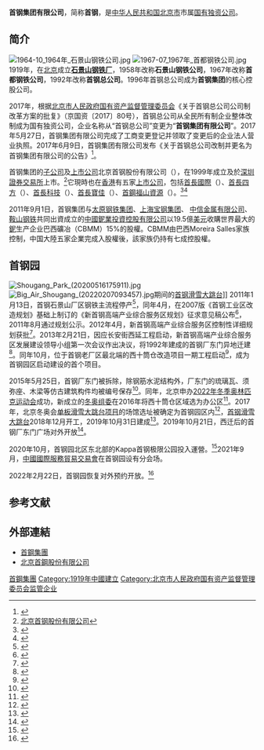 {{Otheruses|subject=中國鋼鐵生產商|other=冠名為北京首钢的籃球俱樂部|北京鴨籃球俱樂部}}
{{Infobox company
|name = 首钢集团有限公司
|name_en = Shougang Group
|logo = shougang.gif
|image = Replica of Shougang East Gate (20210105154024).jpg
|image_caption = 异地迁建的首钢厂东门
|company_type = 国有独资公司
|local_code_name = CN
|local_code = 911100001011200015
|foundation = 1919年
|location = {{CHN}}[[北京|北京]]
|industry = [[鋼鐵|鋼鐵]]
|chairman = [[靳伟|靳伟]]（兼[[党委書記|党委書記]]）
|sales = 
|profit = 
|asset = 
|market_value =
|num_employees =
|revenue = 
|products = 
|parent= [[北京市人民政府国有资产监督管理委员会|北京市人民政府国有资产监督管理委员会]]
|owner= [[北京市人民政府|北京市人民政府]]
|subsid = [[首钢股份|首钢股份]]
|homepage = [https://web.archive.org/web/20081216084357/http://www.shougang.com.cn/ 首钢集团]
}}

'''首钢集团有限公司'''，简称'''首钢'''，是[[中华人民共和国|中华人民共和国]][[北京市|北京市]]市属[[国有独资公司|国有独资公司]]。

==简介==
[[File:1964-10_1964年_石景山钢铁公司.jpg|thumb]]
[[File:1967-07_1967年_首都钢铁公司.jpg|thumb]]
1919年，在[[北京|北京]]成立'''[[龙烟铁矿公司石景山炼厂|石景山钢铁厂]]'''，1958年改称'''石景山钢铁公司'''，1967年改称'''首都钢铁公司'''，1992年改称'''首钢总公司'''。1996年首钢总公司成为'''首钢集团'''的核心控股公司。

2017年，根据[[北京市人民政府国有资产监督管理委员会|北京市人民政府国有资产监督管理委员会]]《关于首钢总公司公司制改革方案的批复》（京国资〔2017〕80号），首钢总公司从全民所有制企业整体改制成为国有独资公司，企业名称从“首钢总公司”变更为“'''首钢集团有限公司'''”。2017年5月27日，首钢集团有限公司完成了工商变更登记并领取了变更后的企业法人营业执照。2017年6月9日，首钢集团有限公司发布《关于首钢总公司改制并更名为首钢集团有限公司的公告》<ref>{{Cite web  |url =http://www.thepaper.cn/newsDetail_forward_1704767  |title =首钢总公司改制国有独资，更名为“首钢集团有限公司”  |author =  |date =2017-06-09  |publisher =澎湃新闻  |language =  |accessdate =  |quote =  |archive-date =2017-09-14  |archive-url =https://web.archive.org/web/20170914184031/http://www.thepaper.cn/newsDetail_forward_1704767  |dead-url =no  }}</ref>。

首钢集团的[[子公司|子公司]]及[[上市公司|上市公司]]北京首钢股份有限公司（{{szse|000959|nocat}}），在1999年成立及於[[深圳證券交易所|深圳證券交易所]]上市。<ref>[http://www.gupiaoww.com/shangshigongsi/shouganggufen221502.html 北京首钢股份有限公司]{{dead link|date=2018年2月 |bot=InternetArchiveBot |fix-attempted=yes }}</ref>它現時也在[[香港|香港]]有五家[[上市公司|上市公司]]，包括[[首長國際|首長國際]]（{{hkex2|697}}）、[[首長四方|首長四方]]（{{hkex2|730}}）、[[首長科技|首長科技]]（{{hkex2|521}}）、[[首長寶佳|首長寶佳]]（{{hkex2|103}}）、[[首鋼福山資源|首鋼福山資源]]（{{hkex2|639}}）。<ref>{{Cite web |url=http://www.zs.com.cn/abroad/index.htm |title=首钢控股（香港）有限公司 |access-date=2008-12-02 |archive-date=2008-04-10 |archive-url=https://web.archive.org/web/20080410052845/http://www.zs.com.cn/abroad/index.htm |dead-url=no }}</ref><ref>{{Cite web |url=http://www.mpfinance.com/htm/Finance/20070827/Special/ma_maa3.htm |title=首長系母公司重視 短炒首科 |accessdate=2008-12-02 |archive-date=2008-10-23 |archive-url=https://web.archive.org/web/20081023234636/http://www.mpfinance.com/htm/Finance/20070827/Special/ma_maa3.htm |dead-url=no }}</ref>

2011年9月1日，首钢集团与[[太原钢铁|太原钢铁集团]]、[[上海宝钢集团|上海宝钢集团]]、 [[中国中信集团|中信金属有限公司]]、 [[鞍山钢铁|鞍山钢铁]]共同出資成立的[[中國鈮業投資控股有限公司|中國鈮業投資控股有限公司]]以19.5億[[美元|美元]]收購世界最大的[[鈮|鈮]]生产企业巴西礦冶（CBMM）15%的股權。CBMM由巴西Moreira Salles家族控制，中国大陸五家企業完成入股權後，該家族仍持有七成控股權。

== 首钢园 ==
[[File:Shougang_Park_(20200516175911).jpg|thumb]]
[[File:Big_Air_Shougang_(20220207093457).jpg|thumb]]期间的[[首钢滑雪大跳台|首钢滑雪大跳台]]]]
2011年1月13日，首钢石景山厂区钢铁主流程停产<ref>{{cite news|url=https://www.chinanews.com/cj/2011/01-13/2786316.shtml|title=91年北京首钢老厂区停产 张德江：应做新起点|publisher=[[中国新闻社|中国新闻社]]|date=2011-01-13|accessdate=2021-01-05|archive-date=2021-07-23|archive-url=https://web.archive.org/web/20210723141745/https://www.chinanews.com/cj/2011/01-13/2786316.shtml|dead-url=no}}</ref>，同年4月，在2007版《首钢工业区改造规划》基础上制订的《新首钢高端产业综合服务区规划》征求意见稿公布<ref>{{cite news|url=https://www.chinanews.com/cj/2011/04-19/2983364.shtml|title=北京新首钢规划取消行政中心区|work=[[北京日报|北京日报]]|date=2011-04-19|accessdate=2021-01-05}}</ref>，2011年8月通过规划公示。2012年4月，新首钢高端产业综合服务区控制性详细规划获批<ref>{{cite news|url=http://www.gov.cn/gzdt/2012-05/20/content_2141257.htm|title=新首钢高端产业综合服务区控制性详细规划出台|work=[[北京日报|北京日报]]|date=2012-05-20|accessdate=2021-01-05|archive-date=2015-09-04|archive-url=https://web.archive.org/web/20150904083450/http://www.gov.cn/gzdt/2012-05/20/content_2141257.htm|dead-url=no}}</ref>。2013年2月21日，因应长安街西延工程启动，新首钢高端产业综合服务区发展建设领导小组第一次会议作出决议，将1992年建成的首钢厂东门异地迁建<ref>{{cite news|url=http://www.chinanews.com/cj/2015/05-23/7296076.shtml|title=23岁首钢东门下周一开拆 将为长安街西延让路|work=[[北京青年报|北京青年报]]|date=2015-05-23|accessdate=2021-01-05|archive-date=2018-12-05|archive-url=https://web.archive.org/web/20181205225710/http://www.chinanews.com/cj/2015/05-23/7296076.shtml|dead-url=no}}</ref>。同年10月，位于首钢老厂区最北端的西十筒仓改造项目一期工程启动<ref>{{cite news|url=http://www.gov.cn/xinwen/2014-04/06/content_2653981.htm|title=十里钢城原址将崛起新首钢高端产业综合服务区|work=[[经济日报_(中国大陆)|经济日报]]|date=2014-04-06|accessdate=2021-01-05|archive-date=2021-07-23|archive-url=https://web.archive.org/web/20210723141742/https://www.gov.cn/alexametrics/atrk.js|dead-url=no}}</ref>，成为首钢园区启动建设的首个项目。

2015年5月25日，首钢厂东门被拆除，除钢筋水泥结构外，厂东门的琉璃瓦、须弥座、木梁等仿古建筑构件均被编号保存<ref>{{cite news|url=http://www.chinanews.com/cul/2015/05-26/7300806.shtml|title=首钢老厂门为何要保存？|work=[[人民日报|人民日报]]|date=2015-05-26|accessdate=2021-01-05|archive-date=2015-08-05|archive-url=https://web.archive.org/web/20150805214121/http://www.chinanews.com/cul/2015/05-26/7300806.shtml|dead-url=no}}</ref>。同年，北京申办[[2022年冬季奥林匹克运动会|2022年冬季奥林匹克运动会]]成功，新成立的[[北京2022年冬奥会和冬残奥会组织委员会|冬奥组委]]在2016年将西十筒仓区域选为办公区<ref>{{cite news|url=https://www.chinanews.com/gn/2016/02-19/7764859.shtml|title=首钢筒仓区改造为冬奥组委办公区 体现节俭办奥|work=[[北京晚报|北京晚报]]|date=2016-02-19|accessdate=2021-01-05|archive-date=2016-02-22|archive-url=https://web.archive.org/web/20160222094106/http://www.chinanews.com/gn/2016/02-19/7764859.shtml|dead-url=no}}</ref>。2017年，北京冬奥会[[单板滑雪|单板滑雪]][[大跳台|大跳台]][[冬季奥林匹克运动会单板滑雪比赛|项目]]的场馆选址被确定为首钢园区内<ref>{{cite news|url=http://sports.qianlong.com/2017/1017/2102043.shtml|title=沸雪升级 为北京冰雪热“助燃”|work=[[北京日报|北京日报]]|date=2017-10-17|accessdate=2021-01-05|archive-date=2017-10-18|archive-url=https://web.archive.org/web/20171018220406/http://sports.qianlong.com/2017/1017/2102043.shtml|dead-url=no}}</ref>，[[首钢滑雪大跳台|首钢滑雪大跳台]]2018年12月开工，2019年10月31日建成<ref>{{cite news|url=http://www.gov.cn/xinwen/2019-11/01/content_5447616.htm|title=北京冬奥会比赛场馆首钢滑雪大跳台建设完成|publisher=[[新华社|新华社]]|date=2019-11-01|accessdate=2021-01-06}}</ref>。2019年10月21日，西迁后的首钢厂东门广场对外开放<ref>{{cite news|url=https://www.chinanews.com/sh/2019/10-22/8985654.shtml|title=北京首钢厂东门广场正式对外开放|work=[[北京青年报|北京青年报]]|date=2019-10-22|accessdate=2021-01-06|archive-date=2019-10-22|archive-url=https://web.archive.org/web/20191022151812/http://www.chinanews.com/sh/2019/10-22/8985654.shtml|dead-url=no}}</ref>。

2020年10月，首钢园北区东北部的Kappa首钢极限公园投入運營。<ref>{{cite news |title=首钢集团打造中国滑板潮流新地标 |url=http://www.bj.xinhuanet.com/bjxxjd/wqxx1/2021-08/18/c_1127772872.htm}}</ref>2021年9月，[[中國國際服務貿易交易會|中國國際服務貿易交易會]]在首钢园设有分会场。

2022年2月22日，首钢园恢复对外预约开放。<ref>{{cite news |title=首钢园恢复对外开放 |url=https://www.sohu.com/a/524871718_115865}}</ref>

== 参考文献 ==
{{Reflist|2}}

== 外部連結 ==
* [https://web.archive.org/web/20081216084357/http://www.shougang.com.cn/ 首鋼集團]
* [https://web.archive.org/web/20081220041214/http://www.sggf.com.cn/ 北京首鋼股份有限公司]
{{CSI-300}}
{{北京鸭}}

[[Category:首鋼集團|]]
[[Category:1919年中國建立|Category:1919年中國建立]]
[[Category:北京市人民政府国有资产监督管理委员会监管企业|Category:北京市人民政府国有资产监督管理委员会监管企业]]